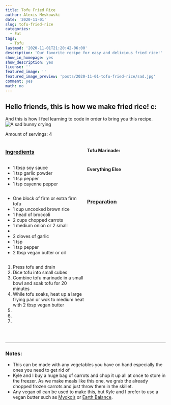 ```yaml
---
title: Tofu Fried Rice
author: Alexis Meskowski
date: '2020-11-01'
slug: tofu-fried-rice
categories:
  - Eat
tags:
  - Tofu
lastmod: '2020-11-01T21:20:42-06:00'
description: 'Our favorite recipe for easy and delicious fried rice!'
show_in_homepage: yes
show_description: yes
license: ''
featured_image: ''
featured_image_preview: 'posts/2020-11-01-tofu-fried-rice/sad.jpg' 
comment: yes
math: no
---
```


## Hello friends, this is how we make fried rice! c:

<!-- featured_image_preview is 780x234 -->

And this is how I feel learning to code in order to bring you this recipe.
![A sad bunny crying](sad.jpg)

Amount of servings: 4

:::: {style="display: grid; grid-template-columns: 1fr 1fr; grid-column-gap: 10px;"}

::: {}

### <u>Ingredients</u>

#### Tofu Marinade:

- 1 tbsp soy sauce
- 1 tsp garlic powder
- 1 tsp pepper
- 1 tsp cayenne pepper

#### Everything Else

- One block of firm or extra firm tofu
- 1 cup uncooked brown rice
- 1 head of broccoli
- 2 cups chopped carrots
- 1 medium onion or 2 small
- 
- 2 cloves of garlic
- 1 tsp 
- 1 tsp pepper
- 2 tbsp vegan butter or oil

::: 

::: {}

### <u>Preparation</u> 

1. Press tofu and drain
2. Dice tofu into small cubes
3. Combine tofu marinade in a small bowl and soak tofu for 20 minutes
4. While tofu soaks, heat up a large frying pan or wok to medium heat with 2 tbsp vegan butter
5. 
6.
7.

:::

::::

<br>

---

### Notes:

- This can be made with any vegetables you have on hand especially the ones you need to get rid of
- Kyle and I buy a huge bag of carrots and chop it up all at once to store in the freezer. As we make meals like this one, we grab the already chopped frozen carrots and just throw them in the skillet. 
- Any vegan oil can be used to make this, but Kyle and I prefer to use a vegan butter such as [Myoko's](https://miyokos.com/collections/vegan-butter){target="_blank"} or [Earth Balance](https://earthbalancenatural.com/spreads/original-buttery-spread){target="_blank"}.
